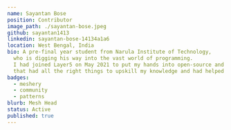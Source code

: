 ---
name: Sayantan Bose
position: Contributor
image_path: ./sayantan-bose.jpeg
github: sayantan1413
linkedin: sayantan-bose-14134a1a6
location: West Bengal, India
bio: A pre-final year student from Narula Institute of Technology,
  who is digging his way into the vast world of programming.
  I had joined Layer5 on May 2021 to put my hands into open-source and it has opened a wide world in front of me
  that had all the right things to upskill my knowledge and had helped me to be the best version of myself !!
badges:
  - meshery
  - community
  - patterns
blurb: Mesh Head
status: Active
published: true
---
